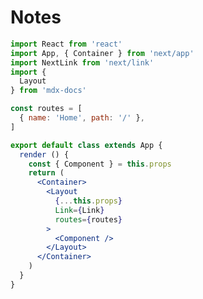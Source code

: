 
# Notes

```jsx
import React from 'react'
import App, { Container } from 'next/app'
import NextLink from 'next/link'
import {
  Layout
} from 'mdx-docs'

const routes = [
  { name: 'Home', path: '/' },
]

export default class extends App {
  render () {
    const { Component } = this.props
    return (
      <Container>
        <Layout
          {...this.props}
          Link={Link}
          routes={routes}
        >
          <Component />
        </Layout>
      </Container>
    )
  }
}
```
